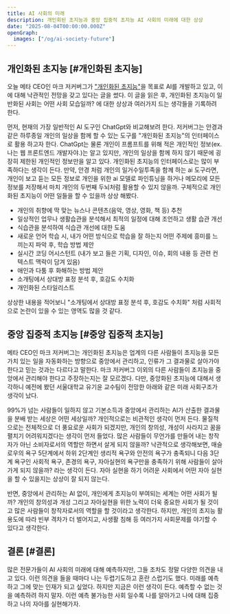 ```yaml
---
title: AI 사회의 미래
description: 개인회된 초지능과 중앙 집중적 초지능 AI 사회의 미래에 대한 상상
date: "2025-08-04T00:00:00.000Z"
openGraph:
  images: ["/og/ai-society-future"]
---
```


## 개인화된 초지능 [#개인화된 초지능]

오늘 메타 CEO인 마크 저커버그가 ["개인화된 초지능"](https://www.meta.com/superintelligence/)을 목표로 AI를 개발하고 있고, 이에 대해 낙관적인 전망을 갖고 있다는 글을 썼다.
이 글을 읽은 후, 개인화된 초지능이 일반화된 사회는 어떤 사회 모습일까? 에 대한 상상과 여러가지 드는 생각들을 기록하려 한다.

먼저, 현재의 가장 일반적인 AI 도구인 ChatGpt와 비교해보려 한다. 저커버그는 안경과 같은 하루종일 개인의 일상을 함께 할 수 있는 도구를 "개인화된 초지능"의 인터페이스로 활용 하고자 한다.
ChatGpt는 물론 개인이 프롬프트를 위해 적은 개인적인 정보(ex. 나는 웹 프론트엔드 개발자야.)는 알고 있지만, 개인의 일상을 함께 하지 않기 때문에 굉장히 제한된 개인적인 정보만을 알고 있다. 개인화된 초지능의 인터페이스로는 많이 부족하다는 생각이 든다. 만약, 안경 처럼 개인의 일거수일투족을 함께 하는 ai 도구라면, 개인이 보고 듣는 모든 정보로 개인을 위한 ai 모델로 파인튜닝을 하거나 메모리에 모든 정보를 저장해서 마치 개인의 두번째 두뇌처럼 활용할 수 있지 않을까. 구체적으로 개인화된 초지능이 어떤 일들을 할 수 있을까 상상 해봤다.

- 개인의 취향에 딱 맞는 뉴스나 콘텐츠(음악, 영상, 영화, 책 등) 추천
- 일상적인 업무나 생활습관을 분석해서 최적의 일정에 대해 조언하고 생활 습관 개선
- 식습관을 분석하여 식습관 개선에 대한 도움
- 새로운 언어 학습 시, 내가 어떤 방식으로 학습을 잘 하는지 어떤 주제에 흥미를 느끼는지 파악 후, 학습 방법 제안
- 실시간 코딩 어시스턴트 (내가 보고 들은 기획, 디자인, 이슈, 회의 내용 등 관련 컨텍스트 맥락이 담겨 있음)
- 애인과 다툼 후 화해하는 방법 제안
- 소개팅에서 상대방 표정 분석 후, 호감도 수치화
- 개인화된 스타일리스트

상상한 내용을 적어보니 "소개팅에서 상대방 표정 분석 후, 호감도 수치화" 처럼 사회적으로 논란이 있을 수 있는 영역도 많을 것 같다.

## 중앙 집중적 초지능 [#중앙 집중적 초지능]

메타 CEO인 마크 저커버그는 개인화된 초지능은 업계의 다른 사람들이 초지능을 모든 가치 있는 일을 자동화하는 방향으로 중앙에서 관리하고, 인류가 그 결과물로 살아가야 한다고 믿는 것과는 다르다고 말한다. 마크 저커버그 이외의 다른 사람들이 초지능을 중앙에서 관리해야 한다고 주장하는지는 잘 모르겠다. 다만, 중앙화된 초지능에 대해서 생각하니 예전에 봤던 서울대학교 유기윤 교수팀이 전망한 아래와 같은 미래 사회구조가 생각이 났다.

<YouTube videoId="8imqOXWE9ys" />

99%가 넘는 사람들이 일하지 않고 기본소득과 중앙에서 관리하는 AI가 산출한 결과물을 분배 받는 세상은 어떤 세상일까? 개인적으로는 비관적인 생각이 먼저 든다. 물질적으로는 전체적으로 더 풍요로운 사회가 되겠지만, 개인의 창의성, 개성이 사라지고 꿈을 펼치기 어려워지겠다는 생각이 먼저 들었다. 많은 사람들이 무언가를 만들어 내는 창작자가 아닌 소비자로서의 역할만 하면서 살게 되지 않을까?
낙관적으로 생각해보면, 매슬로우의 욕구 5단계에서 하위 2단계인 생리적 욕구와 안전의 욕구가 충족되니 다음 3단계 욕구인 사회적 욕구, 존경의 욕구, 자아실현의 욕구만을 충족하기 위해 사람들이 살아가게 되지 않을까? 라는 생각이 든다. 자아 실현을 하기 어려운 사회에서 어떤 자아 실현을 할 수 있을지는 상상이 잘 되지 않는다.

반면, 중앙에서 관리하는 AI 없이, 개인에게 초지능이 부여되는 세계는 어떤 사회가 될까? 개인의 창의성과 개성 그리고 자아실현을 위한 노력이 더욱 중요한 사회가 될 것이고 많은 사람들이 창작자로서의 역할을 할 것이라고 생각한다. 하지만, 개인의 초지능 활용도에 따라 빈부 격차가 더 벌어지고, 사생활 침해 등 여러가지 사회문제를 야기할 수 있다고 생각한다.

## 결론 [#결론]

많은 전문가들이 AI 사회의 미래에 대해 예측하지만, 그들 조차도 정말 다양한 의견을 내고 있다. 이런 의견을 들을 때마다 나는 두렵기도하고 혼란 스럽기도 했다. 미래를 예측하고 그에 맞는 인재가 되고 싶었다. 하지만 지금은 이런 생각이 든다. 예측할 수 없는 것을 예측하려 하지 말자. 이런 예측 불가능한 사회 일수록 나를 알아가고 나에 대해 집중하고 나의 자아를 실현해가자.
